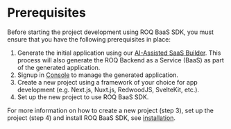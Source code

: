 # Prerequisites

Before starting the project development using ROQ BaaS SDK, you must ensure that you have the following prerequisites in place:

1. Generate the initial application using our [AI-Assisted SaaS Builder](https://app.roq.ai/). This process will also generate the ROQ Backend as a Service (BaaS) as part of the generated application.
2. Signup in [Console](https://console.roq.tech) to manage the generated application.
3. Create a new project using a framework of your choice for app development (e.g. Next.js, Nuxt.js, RedwoodJS, SvelteKit, etc.). 
4. Set up the new project to use ROQ BaaS SDK.

For more information on how to create a new project (step 3), set up the project (step 4) and install ROQ BaaS SDK, see [installation](/development/sdk/installation).
